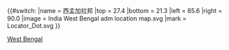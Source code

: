 {{#switch:{{{1}}}
|name   = 西孟加拉邦
|top    = 27.4
|bottom = 21.3
|left   = 85.6
|right  = 90.0
|image  = India West Bengal adm location map.svg
|mark   = Locator_Dot.svg
}}<noinclude>{{Location map/Info}}[[Category:印度地理位置图模板|West Bengal]]
</noinclude>